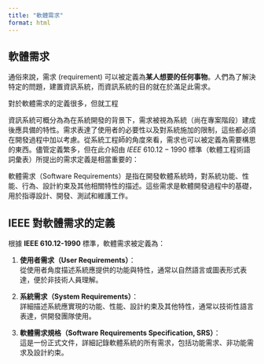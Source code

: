 ```yaml
---
title: "軟體需求"
format: html
---
```



## 軟體需求

通俗來說，需求 (requirement) 可以被定義為**某人想要的任何事物**。人們為了解決特定的問題，建置資訊系統，而資訊系統的目的就在於滿足此需求。

對於軟體需求的定義很多，但就工程

資訊系統可概分為為在系統開發的背景下，需求被視為系統（尚在專案階段）建成後應具備的特性。需求表達了使用者的必要性以及對系統施加的限制，這些都必須在開發過程中加以考慮。從系統工程師的角度來看，需求也可以被定義為需要構思的東西。儘管定義繁多，但在此介紹由 $IEEE$ $610.12-1990$ 標準（軟體工程術語詞彙表）所提出的需求定義是相當重要的：

軟體需求（Software Requirements）是指在開發軟體系統時，對系統功能、性能、行為、設計約束及其他相關特性的描述。這些需求是軟體開發過程中的基礎，用於指導設計、開發、測試和維護工作。


## IEEE 對軟體需求的定義

根據 **IEEE 610.12-1990** 標準，軟體需求被定義為：

1.  **使用者需求（User Requirements）**：\
    從使用者角度描述系統應提供的功能與特性，通常以自然語言或圖表形式表達，便於非技術人員理解。

2.  **系統需求（System Requirements）**：\
    詳細描述系統應實現的功能、性能、設計約束及其他特性，通常以技術性語言表達，供開發團隊使用。

3.  **軟體需求規格（Software Requirements Specification, SRS）**：\
    這是一份正式文件，詳細記錄軟體系統的所有需求，包括功能需求、非功能需求及設計約束。


